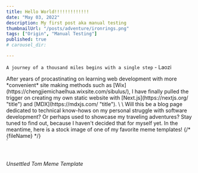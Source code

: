 ```yaml
---
title: Hello World!!!!!!!!!!!!!
date: "May 03, 2022"
description: My first post aka manual testing
thumbnailUrl: "/posts/adventure/ironrings.png"
tags: ["Origin", "Manual Testing"]
published: true
# carousel_dir:

---
```




`A journey of a thousand miles begins with a single step` - Laozi

<div>
    After years of procastinating on learning web development with more *convenient*
  site making methods such as
  [Wix](https://chengjiemichaelhua.wixsite.com/sibulus/), I have finally pulled
  the trigger on creating my own static website with
  [Next.js](https://nextjs.org/ "title") and [MDX](https://mdxjs.com/ "title").
  \
  \
    Will this be a blog page dedicated to technical know-hows on my personal
  struggle with software development? Or perhaps used to showcase my traveling
  adventures? Stay tuned to find out, because I haven't decided that for myself
  yet. In the meantime, here is a stock image of one of my favorite meme
  templates! 
  {/* {fileName} */}

<div>
  <Image
    src={"/posts/adventure/unsettledTomTemplate.jpg"}
    height="1%"
    width="1%"
    quality = {100}
    alt="thumbnail"
    layout="responsive"
/>

###### Unsettled Tom Meme Template

</div>

</div>
